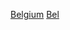 {{Portal|體育}}
{{Year by category
|m=2
|c=0
|d=1
|y=4
|cat=比利時體育
|sortkey=體育
|parent=各年比利時體育
|subcat=2014年比利時
}}
[[Category:2014年各國體育|Belgium]]
[[Category:2014年歐洲體育|Bel]]